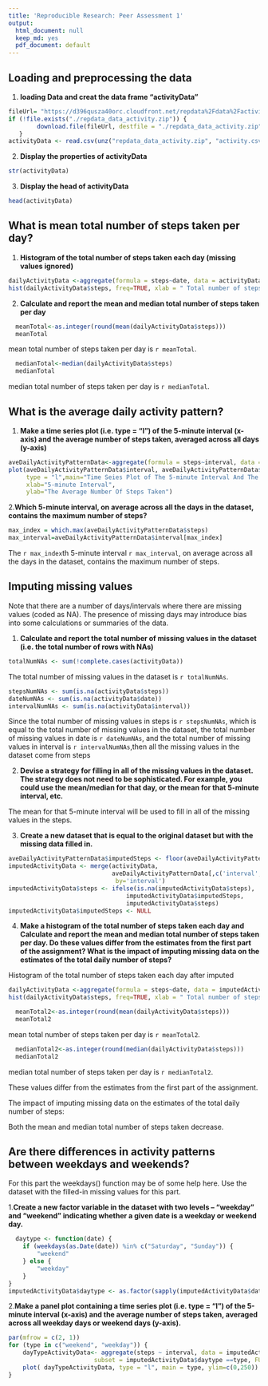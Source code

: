 ```yaml
---
title: 'Reproducible Research: Peer Assessment 1'
output:
  html_document: null
  keep_md: yes
  pdf_document: default
---
```


## Loading and preprocessing the data
1. **loading Data and creat the data frame "activityData"**
```r
fileUrl= "https://d396qusza40orc.cloudfront.net/repdata%2Fdata%2Factivity.zip"
if (!file.exists("./repdata_data_activity.zip")) {
        download.file(fileUrl, destfile = "./repdata_data_activity.zip")
   }
activityData <- read.csv(unz("repdata_data_activity.zip", "activity.csv"), header=T)
```
2. **Display the properties of activityData** 
```r
str(activityData)
```
3. **Display the head of  activityData** 
```r
head(activityData)
```


## What is mean total number of steps taken per day?
1. **Histogram of the total number of steps taken each day (missing values ignored)**
```r
dailyActivityData <-aggregate(formula = steps~date, data = activityData,FUN = sum, na.rm=TRUE)
hist(dailyActivityData$steps, freq=TRUE, xlab = " Total number of steps taken each day ",main="Histogram Of The Total Number Of Steps Taken Each Day", col="red")
```  

2. **Calculate and report the mean and median total number of steps taken per day**
```r
  meanTotal<-as.integer(round(mean(dailyActivityData$steps)))
  meanTotal
```
mean total number of steps taken per day is `r meanTotal`.
```r
  medianTotal<-median(dailyActivityData$steps)
  medianTotal
```
median total number of steps taken per day is `r medianTotal`.

## What is the average daily activity pattern?
1. **Make a time series plot (i.e. type = "l") of the 5-minute interval (x-axis) and the average number of steps taken, averaged across all days (y-axis)**
```r
aveDailyActivityPatternData<-aggregate(formula = steps~interval, data = activityData,FUN = mean, na.rm=TRUE)
plot(aveDailyActivityPatternData$interval, aveDailyActivityPatternData$steps,
     type = "l",main="Time Seies Plot of The 5-minute Interval And The Average Number\n Of Steps Taken(Averaged Across All Days)", 
     xlab="5-minute Interval",
     ylab="The Average Number Of Steps Taken")
```

2.**Which 5-minute interval, on average across all the days in the dataset, contains the maximum number of steps?**
```r
max_index = which.max(aveDailyActivityPatternData$steps)
max_interval=aveDailyActivityPatternData$interval[max_index]
```
The `r max_index`th 5-minute interval `r max_interval`, on average across all the days in the dataset, contains the maximum number of steps.

## Imputing missing values
Note that there are a number of days/intervals where there are missing values (coded as NA). The presence of missing days may introduce bias into some calculations or summaries of the data.

1. **Calculate and report the total number of missing values in the dataset (i.e. the total number of rows with NAs)**
```r
totalNumNAs <- sum(!complete.cases(activityData))
```
The total number of missing values in the dataset  is `r totalNumNAs`.
```r
stepsNumNAs <- sum(is.na(activityData$steps))
dateNumNAs <- sum(is.na(activityData$date))
intervalNumNAs <- sum(is.na(activityData$interval))
```
Since the total number of missing values in steps is `r stepsNumNAs`, which is equal to the total number of missing values in the dataset, the total number of missing values in date is `r dateNumNAs`,
and  the total number of missing values in interval is `r intervalNumNAs`,then all the missing values in the dataset come from steps

2. **Devise a strategy for filling in all of the missing values in the dataset. The strategy does not need to be sophisticated. For example, you could use the mean/median for that day, or the mean for that 5-minute interval, etc.**

The mean for that 5-minute interval will be used to fill in all of the missing values in the steps.

3. **Create a new dataset that is equal to the original dataset but with the missing data filled in.**
```r
aveDailyActivityPatternData$imputedSteps <- floor(aveDailyActivityPatternData$steps)
imputedActivityData <- merge(activityData,
                             aveDailyActivityPatternData[,c('interval', 'imputedSteps')],
                              by='interval')
imputedActivityData$steps <- ifelse(is.na(imputedActivityData$steps),
                                 imputedActivityData$imputedSteps,
                                 imputedActivityData$steps)
imputedActivityData$imputedSteps <- NULL
```


4. **Make a histogram of the total number of steps taken each day and Calculate and report the mean and median total number of steps taken per day. Do these values differ from the estimates from the first part of the assignment? What is the impact of imputing missing data on the estimates of the total daily number of steps?**

Histogram of the total number of steps taken each day after imputed
```r
dailyActivityData <-aggregate(formula = steps~date, data = imputedActivityData,FUN = sum, na.rm=TRUE)
hist(dailyActivityData$steps, freq=TRUE, xlab = " Total number of steps taken each day ",main="Histogram Of The Total Number Of Steps Taken Each Day", col="red")
```  

```r
  meanTotal2<-as.integer(round(mean(dailyActivityData$steps)))
  meanTotal2
```
mean total number of steps taken per day is `r meanTotal2`.

```r
  medianTotal2<-as.integer(round(median(dailyActivityData$steps)))
  medianTotal2
```
median total number of steps taken per day is `r medianTotal2`.

These values differ from the estimates from the first part of the assignment.

The impact of imputing missing data on the estimates of the total daily number of steps:

Both the mean and median total number of steps taken decrease.


## Are there differences in activity patterns between weekdays and weekends?
For this part the weekdays() function may be of some help here. Use the dataset with the filled-in missing values for this part.

1.**Create a new factor variable in the dataset with two levels – “weekday” and “weekend” indicating whether a given date is a weekday or weekend day.**

```r
  daytype <- function(date) {
    if (weekdays(as.Date(date)) %in% c("Saturday", "Sunday")) {
        "weekend"
    } else {
        "weekday"
    }
}
imputedActivityData$daytype <- as.factor(sapply(imputedActivityData$date, daytype))
```

2.**Make a panel plot containing a time series plot (i.e. type = "l") of the 5-minute interval (x-axis) and the average number of steps taken, averaged across all weekday days or weekend days (y-axis).**
```r
par(mfrow = c(2, 1))
for (type in c("weekend", "weekday")) {
    dayTypeActivityData<- aggregate(steps ~ interval, data = imputedActivityData,
                        subset = imputedActivityData$daytype ==type, FUN = mean)
    plot( dayTypeActivityData, type = "l", main = type, ylim=c(0,250))
}
```



